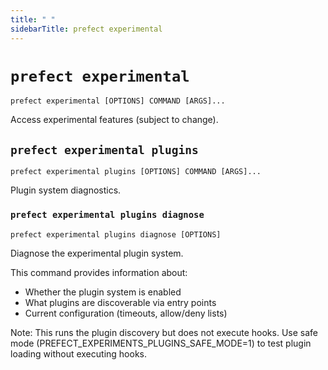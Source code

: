 ```yaml
---
title: " "
sidebarTitle: prefect experimental
---
```


# `prefect experimental`



```command
prefect experimental [OPTIONS] COMMAND [ARGS]...
```



<Info>
Access experimental features (subject to change).
</Info>








## `prefect experimental plugins`



```command
prefect experimental plugins [OPTIONS] COMMAND [ARGS]...
```



<Info>
Plugin system diagnostics.
</Info>








### `prefect experimental plugins diagnose`



```command
prefect experimental plugins diagnose [OPTIONS]
```



<Info>
Diagnose the experimental plugin system.

This command provides information about:
- Whether the plugin system is enabled
- What plugins are discoverable via entry points
- Current configuration (timeouts, allow/deny lists)

Note: This runs the plugin discovery but does not execute hooks.
Use safe mode (PREFECT_EXPERIMENTS_PLUGINS_SAFE_MODE=1) to test plugin loading
without executing hooks.
</Info>





